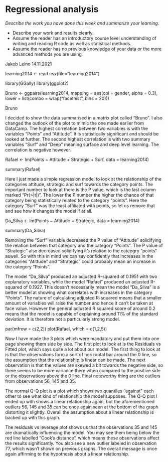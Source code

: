 # Regressional analysis

*Describe the work you have done this week and summarize your learning.*

- Describe your work and results clearly. 
- Assume the reader has an introductory course level understanding of writing and reading R code as well as statistical methods.
- Assume the reader has no previous knowledge of your data or the more advanced methods you are using.

Jakob Leino 14.11.2021

learning2014 <- read.csv(file="learning2014")

library(GGally)
library(ggplot2)

Bruno <- ggpairs(learning2014, mapping = aes(col = gender, alpha = 0.3), lower = list(combo = wrap("facethist", bins = 20)))

Bruno

I decided to show the data summarised in a matrix plot called "Bruno". I also changed the outlook of the plot to mimic the one made earlier from DataCamp. The highest correlation between two variables is with the variables "Points" and "Attitude". It is statistically significant and should be looked at further. The second highest correlation is with two summary variables "Surf" and "Deep" meaning surface and deep level learning. The correlation is negative however.

Rafael <- lm(Points ~ Attitude + Strategic + Surf, data = learning2014)

summary(Rafael)


Here I just made a simple regression model to look at the relationship of the categories attitude, strategic and surf towards the category points. The important number to look at there is the P value, which is the last column marked "Pr(>|t|)". The lower the P number the higher the chance of that category being statistically related to the category "points". Here the category "Surf" was the least affiliated with points, so let us remove that and see how it changes the model if at all. 

Da_Silva <- lm(Points ~ Attitude + Strategic, data = learning2014)

summary(Da_Silva)

Removing the "Surf" variable decreased the P value of "Attitude" solidifying the relation between that category and the category "Points". The P value of "Strategic" also decreased solidifying it's relation to the cateogry "points" aswell. So with this in mind we can say confidently that increases in the categories "Atittude" and "Strategic" could probably mean an increase in the category "Points". 

The model "Da_Silva" produced an adjusted R-squared of 0.1951 with two explanatory variables, while the model "Rafael" produced an adjusted R-squared of 0.1927. This doesn't necessarily mean the model "Da_Silva" is a better model at showing what correlates with increases in the category "Points". The nature of calculating adjusted R-squared means that a smaller amount of variables will raise the number and hence it can't be taken at face value. However the general adjusted R squared score of around 0.2 means that the model is capable of explaining around 11% of the standard deviation. It is therefore not a particularly strong model. 

par(mfrow = c(2,2))
plot(Rafael, which = c(1,2,5))

Now I have made the 3 plots which were mandatory and put them into one page showing them side by side. The first plot to look at is the Residuals vs Fitted plot, which says quite a lot about our model. The first thing to look at is that the observations form a sort of horizontal bar around the 0 line, so the assumption that the relationship is linear can be made. The next observation is that the values are skewed a bit towards the negative side, so there seems to be more variance there when compared to the positive side or the observations above the 0 line. Final noteworthy thing are the outliers from observations 56, 145 and 35. 

The normal Q-Q plot is a plot which shows two quantiles "against" each other to see what kind of relationship the model supposes. The Q-Q plot I ended up with shows a linear relationship again, but the aforementioned outliers 56, 145 and 35 can be once again seen at the bottom of the graph distorting it slightly. Overall the assumption about a linear relationship is backed up with this graph. 

The residuals vs leverage plot shows us that the observations 35 and 145 are dramatically influencing the model. You may see them being below the red line labelled "Cook's distance", which means these observations affect the results significantly. You also see a new outlier labeled in observation 77, which wasn't shown on previous graphs. The overall message is once again affirming to the hypothesis about a linear relationship. 


